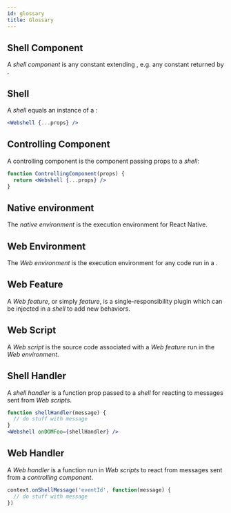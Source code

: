 ```yaml
---
id: glossary
title: Glossary
---
```



## Shell Component

A *shell component* is any constant extending <APIReference reference="WebshellComponent" type="alias" />, e.g. any constant returned by <APIReference reference="makeWebshell" type="function" />.

## Shell

A *shell* equals an instance of a <APIReference reference="WebshellComponent" type="alias" />:

```jsx title="Native"
<Webshell {...props} />
```

## Controlling Component

A controlling component is the component passing props to a *shell*:

```jsx title="Native"
function ControllingComponent(props) {
  return <Webshell {...props} />
}
```

## Native environment

The *native environment* is the execution environment for React Native.

## Web Environment

The *Web environment* is the execution environment for any code run in a <WebView />.

## Web Feature

A *Web feature*, or simply *feature*, is a single-responsibility plugin which can be injected in a *shell* to add new behaviors.

## Web Script

A *Web script* is the source code associated with a *Web feature* run in the *Web environment*.

## Shell Handler

A *shell handler* is a function prop passed to a *shell* for reacting to messages sent from *Web scripts*.

```jsx title="Native"
function shellHandler(message) {
  // do stuff with message
}
<Webshell onDOMFoo={shellHandler} />
```

## Web Handler

A *Web handler* is a function run in *Web scripts* to react from messages sent from a *controlling component*.

```js title="Web"
context.onShellMessage('eventId', function(message) {
  // do stuff with message
})
```
